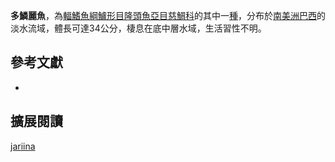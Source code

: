 {{Speciesbox
| name = 多鱗麗魚
| status = NE
| status_system = IUCN3.1
| image = 
| image_width = 260px
| image_caption = 
| genus = Cichla
| species = jariina
| authority = Kullander & Ferreira, 2006
| synonyms = 
}}
'''多鱗麗魚'''，為[[輻鰭魚綱|輻鰭魚綱]][[鱸形目|鱸形目]][[隆頭魚亞目|隆頭魚亞目]][[慈鯛科|慈鯛科]]的其中一[[種|種]]，分布於[[南美洲|南美洲]][[巴西|巴西]]的淡水流域，體長可達34公分，棲息在底中層水域，生活習性不明。

== 參考文獻 ==
*{{FishBase_species|genus=Cichla|species=jariina|year=2013|month=6}}

== 擴展閱讀 ==
{{reflistH}}
{{wikispecies-inline|Cichla jariina|多鱗麗魚}}
{{reflistF}}
{{Taxonbar|from=Q6425218}}
{{Perciformes-stub}}
[[Category:麗魚屬|jariina]]